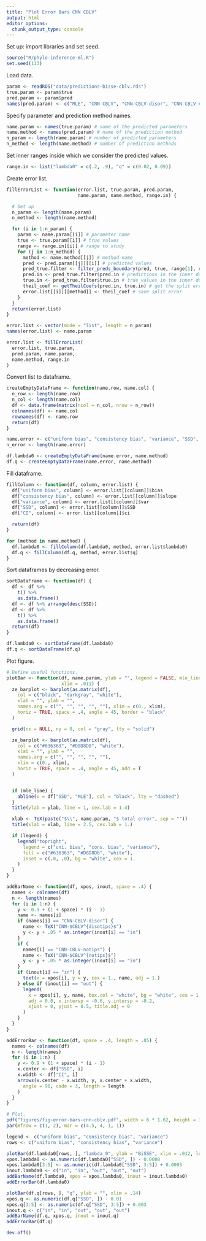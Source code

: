 ```yaml
---
title: "Plot Error Bars CNN CBLV"
output: html
editor_options: 
  chunk_output_type: console
---
```


Set up: import libraries and set seed.

```r
source("R/phylo-inference-ml.R")
set.seed(113)
```

Load data. 

```r
param <- readRDS("data/predictions-bisse-cblv.rds")
true.param <- param$true
pred.param <- param$pred
names(pred.param) <- c("MLE", "CNN-CBLV", "CNN-CBLV-disor", "CNN-CBLV-notips", "CNN-LTT")
```

Specify parameter and prediction method names.

```r
name.param <- names(true.param) # name of the predicted parameters
name.method <- names(pred.param) # name of the prediction method
n_param <- length(name.param) # number of predicted parameters
n_method <- length(name.method) # number of prediction methods
```

Set inner ranges inside which we consider the predicted values.

```r
range.in <- list("lambda0" = c(.2, .9), "q" = c(0.02, 0.09))
```

Create error list. 

```r
fillErrorList <- function(error.list, true.param, pred.param,
                          name.param, name.method, range.in) {

  # Set up
  n_param <- length(name.param)
  n_method <- length(name.method)

  for (i in 1:n_param) {
    param <- name.param[[i]] # parameter name
    true <- true.param[[i]] # true values
    range <- range.in[[i]] # range to study
    for (j in 1:n_method) {
      method <- name.method[[j]] # method name
      pred <- pred.param[[j]][[i]] # predicted values
      pred_true.filter <- filter_preds_boundary(pred, true, range[1], range[2])
      pred.in <- pred_true.filter$pred.in # predictions in the inner domain
      true.in <- pred_true.filter$true.in # true values in the inner domain
      theil_coef <- getTheilCoefs(pred.in, true.in) # get the split error
      error.list[[i]][[method]] <- theil_coef # save split error
    }
  }
  return(error.list)
}

error.list <- vector(mode = "list", length = n_param)
names(error.list) <- name.param

error.list <- fillErrorList(
  error.list, true.param,
  pred.param, name.param,
  name.method, range.in
)
```

Convert list to dataframe.

```r
createEmptyDataFrame <- function(name.row, name.col) {
  n_row <- length(name.row)
  n_col <- length(name.col)
  df <- data.frame(matrix(ncol = n_col, nrow = n_row))
  colnames(df) <- name.col
  rownames(df) <- name.row
  return(df)
}

name.error <- c("uniform bias", "consistency bias", "variance", "SSD", "CI")
n_error <- length(name.error)

df.lambda0 <- createEmptyDataFrame(name.error, name.method)
df.q <- createEmptyDataFrame(name.error, name.method)
```

Fill dataframe.

```r
fillColumn <- function(df, column, error.list) {
  df["uniform bias", column] <- error.list[[column]]$bias
  df["consistency bias", column] <- error.list[[column]]$slope
  df["variance", column] <- error.list[[column]]$var
  df["SSD", column] <- error.list[[column]]$SSD
  df["CI", column] <- error.list[[column]]$ci

  return(df)
}

for (method in name.method) {
  df.lambda0 <- fillColumn(df.lambda0, method, error.list$lambda0)
  df.q <- fillColumn(df.q, method, error.list$q)
}
```

Sort dataframes by decreasing error.

```r
sortDataFrame <- function(df) {
  df <- df %>%
    t() %>%
    as.data.frame()
  df <- df %>% arrange(desc(SSD))
  df <- df %>%
    t() %>%
    as.data.frame()
  return(df)
}

df.lambda0 <- sortDataFrame(df.lambda0)
df.q <- sortDataFrame(df.q)
```

Plot figure.

```r
# Define useful functions.
plotBar <- function(df, name.param, ylab = "", legend = FALSE, mle_line = FALSE,
                    xlim = .011) {
  ze_barplot <- barplot(as.matrix(df),
    col = c("black", "darkgray", "white"),
    xlab = "", ylab = "",
    names.arg = c("", "", "", "", ""), xlim = c(0., xlim),
    horiz = TRUE, space = .4, angle = 45, border = "black"
  )

  grid(nx = NULL, ny = 0, col = "gray", lty = "solid")

  ze_barplot <- barplot(as.matrix(df),
    col = c("#636363", "#D8D8D8", "white"),
    xlab = "", ylab = "",
    names.arg = c("", "", "", "", ""),
    xlim = c(0., xlim),
    horiz = TRUE, space = .4, angle = 45, add = T
  )


  if (mle_line) {
    abline(v = df["SSD", "MLE"], col = "black", lty = "dashed")
  }
  title(ylab = ylab, line = 1, cex.lab = 1.4)

  xlab <- TeX(paste("$\\", name.param, "$ total error", sep = ""))
  title(xlab = xlab, line = 2.5, cex.lab = 1.)

  if (legend) {
    legend("topright",
      legend = c("uni. bias", "cons. bias", "variance"),
      fill = c("#636363", "#D8D8D8", "white"),
      inset = c(.0, .0), bg = "white", cex = 1.
    )
  }
}

addBarName <- function(df, xpos, inout, space = .4) {
  names <- colnames(df)
  n <- length(names)
  for (i in 1:n) {
    y <- 0.9 + (1 + space) * (i - 1)
    name <- names[i]
    if (names[i] == "CNN-CBLV-disor") {
      name <- TeX("CNN-$CBLV^{disotips}$")
      y <- y + .05 * as.integer(inout[i] == "in")
    }
    if (
      names[i] == "CNN-CBLV-notips") {
      name <- TeX("CNN-$CBLV^{notips}$")
      y <- y + .05 * as.integer(inout[i] == "in")
    }
    if (inout[i] == "in") {
      text(x = xpos[i], y = y, cex = 1., name, adj = 1.)
    } else if (inout[i] == "out") {
      legend(
        x = xpos[i], y, name, box.col = "white", bg = "white", cex = 1.,
        adj = 0.0, x.intersp = -0.6, y.intersp = -0.2,
        xjust = 0, yjust = 0.5, title.adj = 0
      )
    }
  }
}

addErrorBar <- function(df, space = .4, length = .05) {
  names <- colnames(df)
  n <- length(names)
  for (i in 1:n) {
    y <- 0.9 + (1 + space) * (i - 1)
    x.center <- df["SSD", i]
    x.width <- df["CI", i]
    arrows(x.center - x.width, y, x.center + x.width,
      angle = 90, code = 3, length = length
    )
  }
}

# Plot.
pdf("figures/fig-error-bars-cnn-cblv.pdf", width = 6 * 1.62, height = 3)
par(mfrow = c(1, 2), mar = c(4.5, 4, 1, 1))

legend <- c("uniform bias", "consistency bias", "variance")
rows <- c("uniform bias", "consistency bias", "variance")

plotBar(df.lambda0[rows, ], "lambda_0", ylab = "BiSSE", xlim = .012, legend = TRUE)
xpos.lambda0 <- as.numeric(df.lambda0["SSD", ]) - 0.0008
xpos.lambda0[3:5] <- as.numeric(df.lambda0["SSD", 3:5]) + 0.0005
inout.lambda0 <- c("in", "in", "out", "out", "out")
addBarName(df.lambda0, xpos = xpos.lambda0, inout = inout.lambda0)
addErrorBar(df.lambda0)

plotBar(df.q[rows, ], "q", ylab = "", xlim = .14)
xpos.q <- as.numeric(df.q["SSD", ]) - 0.01
xpos.q[3:5] <- as.numeric(df.q["SSD", 3:5]) + 0.003
inout.q <- c("in", "in", "out", "out", "out")
addBarName(df.q, xpos.q, inout = inout.q)
addErrorBar(df.q)

dev.off()
```
